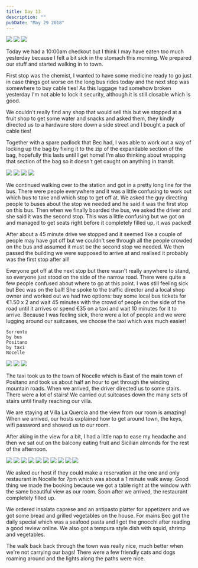 ```yaml
---
title: Day 13
description: ""
pubDate: "May 29 2018"
---
```



<Grid columns={3}>
  <Img
    src="/src/content/travel/2018-europe/assets/a81591a8-5253-4221-a613-dd3cb3ebb259-32314a6249251ed72535117b65dbdd4e12cf026d.jpg"
    colSpan={2}
    rowSpan={2}
  />
  <Img src="/src/content/travel/2018-europe/assets/1f6c3baf-dfc5-4edc-a1b9-67ca90c6516f-747a8d2c8e5b66cf69bc3ed4339b69608268de36.jpg" />
  <Img src="/src/content/travel/2018-europe/assets/99016180-d049-4f04-8241-d792b200ac04-7cbc2081fc036b547f38ebdd7ac29a07021cbc20.jpg" />
</Grid>

Today we had a 10:00am checkout but I think I may have eaten too much yesterday because I felt a bit sick in the stomach this morning. We prepared our stuff and started walking in to town.

First stop was the chemist, I wanted to have some medicine ready to go just in case things got worse on the long bus rides today and the next stop was somewhere to buy cable ties! As this luggage had somehow broken yesterday I'm not able to lock it security, although it is still closable which is good.

We couldn't really find any shop that would sell this but we stopped at a fruit shop to get some water and snacks and asked them, they kindly directed us to a hardware store down a side street and I bought a pack of cable ties!

Together with a spare padlock that Bec had, I was able to work out a way of locking up the bag by fixing it to the zip of the expandable section of the bag, hopefully this lasts until I get home! I'm also thinking about wrapping that section of the bag so it doesn't get caught on anything in transit.

<Grid columns={2}>
  <Img src="/src/content/travel/2018-europe/assets/78e32258-d1a3-4a5a-bab5-2333a6a9bec2-daafa3dad191e5e19e1fca32a24d0a0a99898064.jpg" />
  <Img src="/src/content/travel/2018-europe/assets/b9019fc3-023a-43c0-9b47-58f9354a9c11-1d051796cb84594025c05af519d952ff12141d18.jpg" />
  <Img src="/src/content/travel/2018-europe/assets/5aec9d3f-10a3-461e-b46a-69e99a3dd16a-73ee7289210690f3cb8b3e43b8907cdfec292d44.jpg" />
  <Img src="/src/content/travel/2018-europe/assets/eda1b0de-a9b1-4933-9dcd-96543fbcca8d-3e6dbfde7ca0e747074b799df907c2c46d6ef2ca.jpg" />
</Grid>

We continued walking over to the station and got in a pretty long line for the bus. There were people everywhere and it was a little confusing to work out which bus to take and which stop to get off at. We asked the guy directing people to buses about the stop we needed and he said it was the first stop on this bus. Then when we finally boarded the bus, we asked the driver and she said it was the second stop. This was a little confusing but we got on and managed to get seats right before it completely filled up, it was packed!

After about a 45 minute drive we stopped and it seemed like a couple of people may have got off but we couldn't see through all the people crowded on the bus and assumed it must be the second stop we needed. We then passed the building we were supposed to arrive at and realised it probably was the first stop after all!

Everyone got off at the next stop but there wasn't really anywhere to stand, so everyone just stood on the side of the narrow road. There were quite a few people confused about where to go at this point. I was still feeling sick but Bec was on the ball! She spoke to the traffic director and a local shop owner and worked out we had two options: buy some local bus tickets for €1.50 x 2 and wait 45 minutes with the crowd of people on the side of the road until it arrives or spend €35 on a taxi and wait 10 minutes for it to arrive.
Because I was feeling sick, there were a lot of people and we were lugging around our suitcases, we choose the taxi which was much easier!

```
Sorrento
by bus
Positano
by taxi
Nocelle
```

<Grid columns={3}>
  <Img
    src="/src/content/travel/2018-europe/assets/5d6eff85-e55d-467f-9b89-84d607f5b7ce-48b6b89a3f5dee0c9ef2134cf785a3e0a4ad66d2.jpg"
    colSpan={2}
    rowSpan={2}
  />
  <Img src="/src/content/travel/2018-europe/assets/32732c39-99e0-49ac-a8fc-8f92400a6ae2-094f9af8578d8d7e927eecb0ca83bcb0a46b0ee6.jpg" />
  <Img src="/src/content/travel/2018-europe/assets/5ff6f52e-f5da-4d2d-a97d-a6e16148bc35-54f413f66c78684180d300474203a3026d69fef1.jpg" />
</Grid>

The taxi took us to the town of Nocelle which is East of the main town of Positano and took us about half an hour to get through the winding mountain roads. When we arrived, the driver directed us to some stairs. There were a lot of stairs! We carried out suitcases down the many sets of stairs until finally reaching our villa.

We are staying at Villa La Quercia and the view from our room is amazing! When we arrived, our hosts explained how to get around town, the keys, wifi password and showed us to our room.

After aking in the view for a bit, I had a little nap to ease my headache and then we sat out on the balcony eating fruit and Sicilian almonds for the rest of the afternoon.

<Grid columns={4}>
  <Img
    src="/src/content/travel/2018-europe/assets/81fe9742-fec5-411c-9381-853a0037a0b5-4c919cddd7ab8014e125d3ba9af8b3edc274adaa.jpg"
    colSpan={2}
    rowSpan={2}
  />
  <Img src="/src/content/travel/2018-europe/assets/ce43900a-9ce4-4c12-b96a-9778c55ae156-e246ca0b8317dbd4b334ee5e53b35e9b768699b0.jpg" />
  <Img src="/src/content/travel/2018-europe/assets/0b2c56be-f251-41e3-93ab-e96cd6889fc0-29814d8ada7d8f988c14024d0879107ac685f5eb.jpg" />
  <Img src="/src/content/travel/2018-europe/assets/ec8e32d6-2f9a-41ef-bb68-5ce38c5ee77f-d9cebc10c21cf0d22a93ffd87b5eb545b7b12ed6.jpg" />
  <Img src="/src/content/travel/2018-europe/assets/ec30116d-cbee-4aa9-9e90-9fbf011395b0-3ea4dfea3b7f1a6fb3d681c3f3effdd004307531.jpg" />
  <Img src="/src/content/travel/2018-europe/assets/f84519f4-a568-4b8a-90c5-cf6a38e9ad3b-fa8c20a38fe1ef3ed0581c0efc9f870c3f066cb1.jpg" />
  <Img
    src="/src/content/travel/2018-europe/assets/63740f7c-06ed-46c3-a7b9-064a88f0430d-34331479cb9088c986584021a1bbcc777070b0c8.jpg"
    colSpan={2}
    rowSpan={2}
  />
  <Img src="/src/content/travel/2018-europe/assets/08e0f1e4-dc84-47c7-9f5c-8475a45f6b38-105b7b7c675b1f8697f8dcf1adeb3b388deb342d.jpg" />
  <Img src="/src/content/travel/2018-europe/assets/4c150091-76a1-43b0-bd2d-b34386049a61-6a7b5654abbc16073b66a534beffe526da4db3ba.jpg" />
  <Img src="/src/content/travel/2018-europe/assets/b2d0a260-28a8-4056-8bae-79461810dc14-6f2ed671cae21f2803341405326075287c88db2c.jpg" />
</Grid>

We asked our host if they could make a reservation at the one and only restaurant in Nocelle for 7pm which was about a 1 minute walk away. Good thing we made the booking because we got a table right at the window with the same beautiful view as our room. Soon after we arrived, the restaurant completely filled up.

We ordered insalata caprese and an antipasto platter for appetizers and we got some bread and grilled vegetables on the house. For mains Bec got the daily special which was a seafood pasta and I got the gnocchi after reading a good review online. We also got a tempura style dish with squid, shrimp and vegetables.

The walk back back through the town was really nice, much better when we're not carrying our bags! There were a few friendly cats and dogs roaming around and the lights along the paths were nice.
